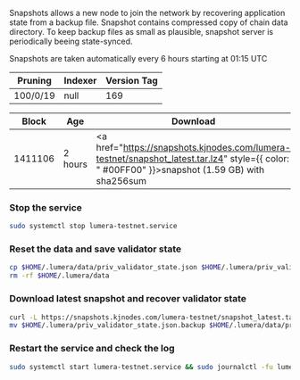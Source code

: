 Snapshots allows a new node to join the network by recovering application state from a backup file. Snapshot contains compressed copy of chain data directory. To keep backup files as small as plausible, snapshot server is periodically beeing state-synced.

Snapshots are taken automatically every 6 hours starting at 01:15 UTC

| <b>Pruning</b>       | <b>Indexer</b>                    | <b>Version Tag</b> |
|------------------|-----------------------------------------|-----------------
| 100/0/19	     | 	null        | 169 |	v1.0.0 

| <b>Block	</b>       | <b>Age</b>                    | <b>Download</b> |
|------------------|-----------------------------------------|-----------------
| 1411106   | 	2 hours	       |<a href="https://snapshots.kjnodes.com/lumera-testnet/snapshot_latest.tar.lz4" style={{ color: " #00FF00" }}>snapshot (1.59 GB) with sha256sum</a>|	

### Stop the service
```bash copy
sudo systemctl stop lumera-testnet.service
```
### Reset the data and save validator state
```bash copy
cp $HOME/.lumera/data/priv_validator_state.json $HOME/.lumera/priv_validator_state.json.backup
rm -rf $HOME/.lumera/data
```
### Download latest snapshot and recover validator state
```bash copy
curl -L https://snapshots.kjnodes.com/lumera-testnet/snapshot_latest.tar.lz4 | tar -Ilz4 -xf - -C $HOME/.lumera
mv $HOME/.lumera/priv_validator_state.json.backup $HOME/.lumera/data/priv_validator_state.json
```
### Restart the service and check the log
```bash copy
sudo systemctl start lumera-testnet.service && sudo journalctl -fu lumera-testnet.service -o cat
```
